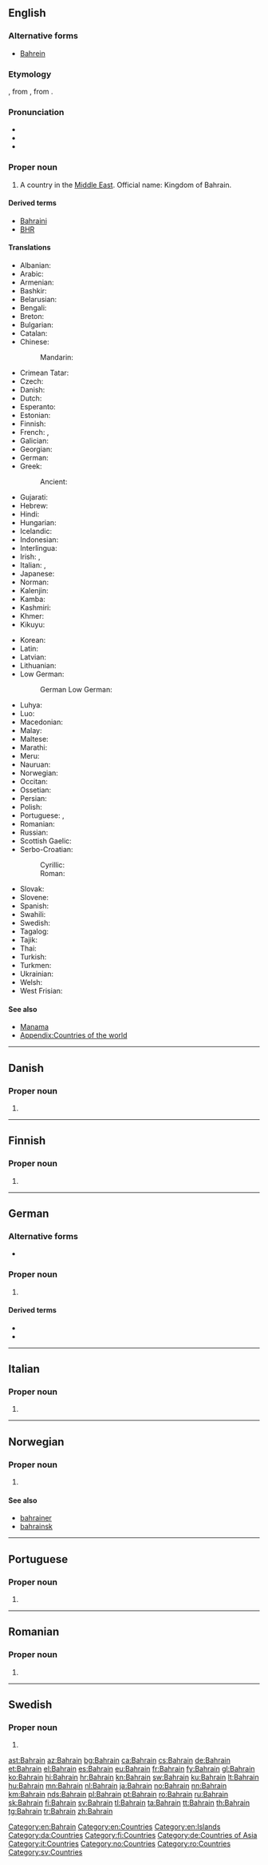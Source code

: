 ==English==
{{wikipedia|lang=en}}

===Alternative forms===
* [[Bahrein]]

===Etymology===
{{borrowing|ar|اَلْبَحْرَيْن|lit=the two seas|lang=en}}, from {{m|ar|بَحْر||sea}}, from {{etyl|sem-pro|en}} {{m|sem-pro|*baḥr-||sea}}.

===Pronunciation===
* {{IPA|/bɑːˈɹeɪn/|lang=en}}
* {{audio|En-us-Bahrain.ogg|Audio (US)|lang=en}}
* {{rhymes|eɪn|lang=en}}

===Proper noun===
{{en-proper noun}}
# A country in the [[Middle East]]. Official name: Kingdom of Bahrain.

====Derived terms====
* [[Bahraini]]
* [[BHR]]

====Translations====
{{trans-top|Country in the Middle East}}
* Albanian: {{t|sq|Bahraini}}
* Arabic: {{t|ar|اَلْبَحْرَيْن|m}}
* Armenian: {{t|hy|Բահրեյն}}
* Bashkir: {{t|ba|Бахрейн|sc=Cyrl}}
* Belarusian: {{t|be|Бахрэйн}}
* Bengali: {{t|bn|বাহরাইন}}
* Breton: {{t|br|Bahrein}}
* Bulgarian: {{t+|bg|Бахрейн}}
* Catalan: {{t+|ca|Bahrain|m}}
* Chinese:
*: Mandarin: {{t+|cmn|巴林|tr=Bālín|sc=Hani}}
* Crimean Tatar: {{t|crh|Bahreyn}}
* Czech: {{t+|cs|Bahrajn|m}}
* Danish: {{t|da|Bahrain}}
* Dutch: {{t+|nl|Bahrein}}
* Esperanto: {{t|eo|Barejno}}
* Estonian: {{t+|et|Bahrein}}
* Finnish: {{t+|fi|Bahrain}}
* French: {{t+|fr|Bahreïn}}, {{t+|fr|Bahrayn}}
* Galician: {{t+|gl|Bahrain}}
* Georgian: {{t|ka|ბაჰრეინი|sc=Geor}}
* German: {{t+|de|Bahrain}}
* Greek: {{t+|el|Μπαχρέιν|n}}
*: Ancient: {{t|grc|Τύλος}}
* Gujarati: {{t|gu|બહરૈન}}
* Hebrew: {{t|he|בחריין|tr=Baḥreyn}}
* Hindi: {{t+|hi|बहरीन|tr=Bahrīn}}
* Hungarian: {{t+|hu|Bahrein}}
* Icelandic: {{t+|is|Barein}}
* Indonesian: {{t|id|Bahrain}}
* Interlingua: {{t|ia|Bahrein}}
* Irish: {{t|ga|Bairéin|f}}, {{t|ga|Ríocht Bhairéin|f}}
* Italian: {{t|it|Bahrain}}, {{t|it|Bahrein|m}}
* Japanese: {{t+|ja|バーレーン|tr=Bārēn}}
* Norman: {{t|nrf|Bahrain}}
* Kalenjin: {{t|kln|Bahren}}
* Kamba: {{t|kam|Bareni}}
* Kashmiri: {{t|ks|बहरैन|tr=Bahrain}}
* Khmer: {{t|km|បារ៉ែន|tr=ba rehn|sc=Khmr}}
* Kikuyu: {{t|ki|Bahren}}
{{trans-mid}}
* Korean: {{t+|ko|바레인|tr=Barein|sc=Hang}}
* Latin: {{t|la|Bachrania}}
* Latvian: {{t+|lv|Bahreina}}
* Lithuanian: {{t+|lt|Bahreinas}}
* Low German:
*: German Low German: {{t+|nds-de|Bahrain}}
* Luhya: {{t|luy|Bareni}}
* Luo: {{t|luo|Bareen}}
* Macedonian: {{t|mk|Ба́хреин|m}}
* Malay: {{t|ms|Bahrain}}
* Maltese: {{t|mt|Bahrain}}
* Marathi: {{t|mr|बहरीन|tr=Bahrīn}}
* Meru: {{t|mer|Bareni}}
* Nauruan: {{t|na|Bahrain}}
* Norwegian: {{t+|no|Bahrain}}
* Occitan: {{t+|oc|Bahrayn}}
* Ossetian: {{t|os|Бахрейн}}
* Persian: {{t+|fa|بحرین|tr=bahreyn}}
* Polish: {{t+|pl|Bahrajn}}
* Portuguese: {{t+|pt|Bahrein}}, {{t+|pt|Barém}}
* Romanian: {{t|ro|Bahrain|n}}
* Russian: {{t+|ru|Бахре́йн|m}}
* Scottish Gaelic: {{t|gd|Bahrain}}
* Serbo-Croatian:
*: Cyrillic: {{t|sh|Бахреин|m|sc=Cyrl}}
*: Roman: {{t+|sh|Bahrein|m|sc=Latn}}
* Slovak: {{t|sk|Bahrajn}}
* Slovene: {{t|sl|Bahrájn|m}}
* Spanish: {{t+|es|Baréin}}
* Swahili: {{t+|sw|Bahareni}}
* Swedish: {{t+|sv|Bahrain|n}}
* Tagalog: {{t+|tl|Bahrain}}
* Tajik: {{t|tg|Баҳрайн}}
* Thai: {{t|th|ประเทศบาห์เรน|tr=bprà-tâyt baa-rayn}}
* Turkish: {{t+|tr|Bahreyn}}
* Turkmen: {{t|tk|Bahreýn}}
* Ukrainian: {{t+|uk|Бахре́йн|m}}
* Welsh: {{t|cy|Bahrain}}
* West Frisian: {{t|fy|Barein}}
{{trans-bottom}}

====See also====
* [[Manama]]
* [[Appendix:Countries of the world]]

[[Category:en:Bahrain]]
[[Category:en:Countries]]
[[Category:en:Islands]]

----

==Danish==

===Proper noun===
{{head|da|proper noun}}

# {{l|en|Bahrain}}

[[Category:da:Countries]]

----

==Finnish==

===Proper noun===
{{head|fi|proper noun}}

# {{l|en|Bahrain}}

[[Category:fi:Countries]]

----

==German==

===Alternative forms===
* {{l|de|Bahrein}}

===Proper noun===
{{de-proper noun|n}}

# {{l|en|Bahrain}}

====Derived terms====
* {{l|de|Bahrainer}}
* {{l|de|Bahrainerin}}

[[Category:de:Countries of Asia]]

----

==Italian==
{{wikipedia|lang=it}}

===Proper noun===
{{head|it|proper noun|g=m}}

# {{l|en|Bahrain}}

[[Category:it:Countries]]

----

==Norwegian==

===Proper noun===
{{head|no|proper noun}}

# {{l|en|Bahrain}}

====See also====
* [[bahrainer]]
* [[bahrainsk]]

[[Category:no:Countries]]

----

==Portuguese==

===Proper noun===
{{pt-proper noun|m}}

# {{alternative form of|Bahrein|lang=pt}}

----

==Romanian==

===Proper noun===
{{head|ro|proper noun}}

# {{l|en|Bahrain}}

[[Category:ro:Countries]]

----

==Swedish==
{{wikipedia|lang=sv}}

===Proper noun===
{{head|sv|proper noun}}

# {{l|en|Bahrain}}

[[Category:sv:Countries]]

[[ast:Bahrain]]
[[az:Bahrain]]
[[bg:Bahrain]]
[[ca:Bahrain]]
[[cs:Bahrain]]
[[de:Bahrain]]
[[et:Bahrain]]
[[el:Bahrain]]
[[es:Bahrain]]
[[eu:Bahrain]]
[[fr:Bahrain]]
[[fy:Bahrain]]
[[gl:Bahrain]]
[[ko:Bahrain]]
[[hi:Bahrain]]
[[hr:Bahrain]]
[[kn:Bahrain]]
[[sw:Bahrain]]
[[ku:Bahrain]]
[[lt:Bahrain]]
[[hu:Bahrain]]
[[mn:Bahrain]]
[[nl:Bahrain]]
[[ja:Bahrain]]
[[no:Bahrain]]
[[nn:Bahrain]]
[[km:Bahrain]]
[[nds:Bahrain]]
[[pl:Bahrain]]
[[pt:Bahrain]]
[[ro:Bahrain]]
[[ru:Bahrain]]
[[sk:Bahrain]]
[[fi:Bahrain]]
[[sv:Bahrain]]
[[tl:Bahrain]]
[[ta:Bahrain]]
[[tt:Bahrain]]
[[th:Bahrain]]
[[tg:Bahrain]]
[[tr:Bahrain]]
[[zh:Bahrain]]